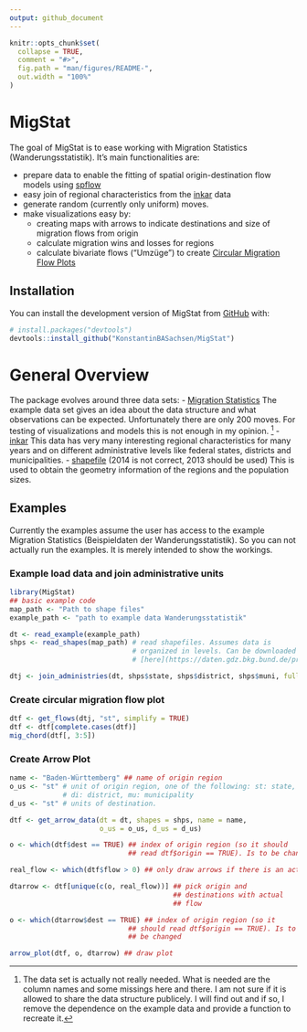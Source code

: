 ```yaml
---
output: github_document
---
```


<!-- README.md is generated from README.Rmd. Please edit that file -->

```r
knitr::opts_chunk$set(
  collapse = TRUE,
  comment = "#>",
  fig.path = "man/figures/README-",
  out.width = "100%"
)
```

# MigStat

The goal of MigStat is to ease working with Migration Statistics
(Wanderungsstatistik). It's main functionalities are:

- prepare data to enable the fitting of spatial origin-destination
  flow models using
  [spflow](https://cran.r-project.org/web/packages/spflow/index.html)
- easy join of regional characteristics from the
  [inkar](https://www.inkar.de/) data
- generate random (currently only uniform) moves.
- make visualizations easy by:
  - creating maps with arrows to indicate destinations and size of
    migration flows from origin
  - calculate migration wins and losses for regions
  - calculate bivariate flows ("Umzüge") to create [Circular Migration
    Flow
    Plots](https://www.r-bloggers.com/2014/03/circular-migration-flow-plots-in-r/)


## Installation

You can install the development version of MigStat from [GitHub](https://github.com/) with:

``` r
# install.packages("devtools")
devtools::install_github("KonstantinBASachsen/MigStat")
```
# General Overview

The package evolves around three data sets:
- [Migration
  Statistics](https://www.forschungsdatenzentrum.de/de/10-21242-12711-2013-00-00-1-1-0)
  The example data set gives an idea about the data structure and what
  observations can be expected. Unfortunately there are only 200
  moves. For testing of visualizations and models this is not enough
  in my opinion. ^[The data set is actually not really needed. What is
  needed are the column names and some missings here and there. I am
  not sure if it is allowed to share the data structure publicely. I
  will find out and if so, I remove the dependence on the example data
  and provide a function to recreate it.]
- [inkar](https://www.inkar.de/) This data has very many interesting
  regional characteristics for many years and on different
  administrative levels like federal states, districts and
  municipalities.
- [shapefile](https://daten.gdz.bkg.bund.de/produkte/vg/vg250-ew_ebenen_1231/2014/vg250-ew_12-31.utm32s.shape.ebenen.zip)
  (2014 is not correct, 2013 should be used) This is used to obtain
  the geometry information of the regions and the population sizes.

## Examples

Currently the examples assume the user has access to the example
Migration Statistics (Beispieldaten der Wanderungsstatistik). So you
can not actually run the examples. It is merely intended to show the
workings.


### Example load data and join administrative units


```r

library(MigStat)
## basic example code
map_path <- "Path to shape files"
example_path <- "path to example data Wanderungsstatistik"

dt <- read_example(example_path)
shps <- read_shapes(map_path) # read shapefiles. Assumes data is
                              # organized in levels. Can be downloaded
                              # [here](https://daten.gdz.bkg.bund.de/produkte/vg/vg250_ebenen_1231/2013/)

dtj <- join_administries(dt, shps$state, shps$district, shps$muni, full = FALSE) ### join "official" names

```

### Create circular migration flow plot

```r

dtf <- get_flows(dtj, "st", simplify = TRUE)
dtf <- dtf[complete.cases(dtf)]
mig_chord(dtf[, 3:5])

```

### Create Arrow Plot

```R

name <- "Baden-Württemberg" ## name of origin region
o_us <- "st" # unit of origin region, one of the following: st: state,
             # di: district, mu: municipality
d_us <- "st" # units of destination. 

dtf <- get_arrow_data(dt = dt, shapes = shps, name = name,
                      o_us = o_us, d_us = d_us)

o <- which(dtf$dest == TRUE) ## index of origin region (so it should
                             ## read dtf$origin == TRUE). Is to be changed

real_flow <- which(dtf$flow > 0) ## only draw arrows if there is an actual flow

dtarrow <- dtf[unique(c(o, real_flow))] ## pick origin and
                                        ## destinations with actual
                                        ## flow

o <- which(dtarrow$dest == TRUE) ## index of origin region (so it
                             ## should read dtf$origin == TRUE). Is to
                             ## be changed

arrow_plot(dtf, o, dtarrow) ## draw plot

```


